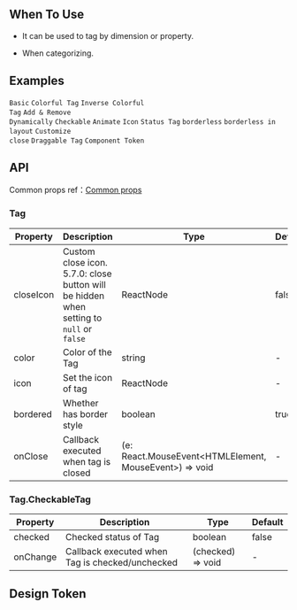 

<Meta of={TagStories} />

        
## When To Use

- It can be used to tag by dimension or property.

- When categorizing.

## Examples

<code src="./demo/basic.tsx">Basic</code>
<code src="./demo/colorful.tsx">Colorful Tag</code>
<code src="./demo/colorful-inverse.tsx" debug>Inverse Colorful Tag</code>
<code src="./demo/control.tsx">Add & Remove Dynamically</code>
<code src="./demo/checkable.tsx">Checkable</code>
<code src="./demo/animation.tsx">Animate</code>
<code src="./demo/icon.tsx">Icon</code>
<code src="./demo/status.tsx">Status Tag</code>
<code src="./demo/borderless.tsx">borderless</code>
<code src="./demo/borderlessLayout.tsx" debug>borderless in layout</code>
<code src="./demo/customize.tsx" debug>Customize close</code>
<code src="./demo/draggable.tsx">Draggable Tag</code>
<code src="./demo/component-token.tsx" debug>Component Token</code>

## API

Common props ref：[Common props](/docs/react/common-props)

### Tag

| Property | Description | Type | Default | Version |
| --- | --- | --- | --- | --- |
| closeIcon | Custom close icon. 5.7.0: close button will be hidden when setting to `null` or `false` | ReactNode | false | 4.4.0 |
| color | Color of the Tag | string | - |  |
| icon | Set the icon of tag | ReactNode | - |  |
| bordered | Whether has border style | boolean | true | 5.4.0 |
| onClose | Callback executed when tag is closed | (e: React.MouseEvent<HTMLElement, MouseEvent>) => void | - |  |

### Tag.CheckableTag

| Property | Description                                     | Type              | Default |
| -------- | ----------------------------------------------- | ----------------- | ------- |
| checked  | Checked status of Tag                           | boolean           | false   |
| onChange | Callback executed when Tag is checked/unchecked | (checked) => void | -       |

## Design Token

<ComponentTokenTable component="Tag"></ComponentTokenTable>

